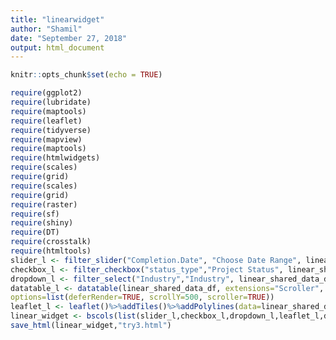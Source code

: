```yaml
---
title: "linearwidget"
author: "Shamil"
date: "September 27, 2018"
output: html_document
---
```


```r
knitr::opts_chunk$set(echo = TRUE)
```

```r
require(ggplot2)
require(lubridate)
require(maptools)
require(leaflet)
require(tidyverse)
require(mapview)
require(maptools)
require(htmlwidgets)
require(scales)
require(grid)
require(scales)
require(grid)
require(raster)
require(sf)
require(shiny)
require(DT)
require(crosstalk)
require(htmltools)
slider_l <- filter_slider("Completion.Date", "Choose Date Range", linear_shared_data_df, ~Completion.Date, step = 60, ticks = TRUE, animate = FALSE)
checkbox_l <- filter_checkbox("status_type","Project Status", linear_shared_data_df, ~status_type, inline = TRUE)
dropdown_l <- filter_select("Industry","Industry", linear_shared_data_df, ~factor(Industry))
datatable_l <- datatable(linear_shared_data_df, extensions="Scroller", style="bootstrap", class="compact", width="100%",
options=list(deferRender=TRUE, scrollY=500, scroller=TRUE))
leaflet_l <- leaflet()%>%addTiles()%>%addPolylines(data=linear_shared_data)
linear_widget <- bscols(list(slider_l,checkbox_l,dropdown_l,leaflet_l,datatable_l))
save_html(linear_widget,"try3.html")
```

